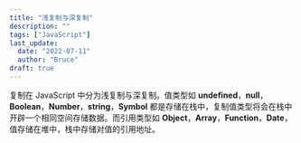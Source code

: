 ```yaml
---
title: "浅复制与深复制"
description: ""
tags: ["JavaScript"]
last_update:
  date: "2022-07-11"
  author: "Bruce"
draft: true
---
```


复制在 JavaScript 中分为浅复制与深复制。值类型如 **undefined**，**null**，**Boolean**，**Number**，**string**，**Symbol** 都是存储在栈中，复制值类型将会在栈中开辟一个相同空间存储数据。而引用类型如 **Object**，**Array**，**Function**，**Date**，值存储在堆中，栈中存储对值的引用地址。
